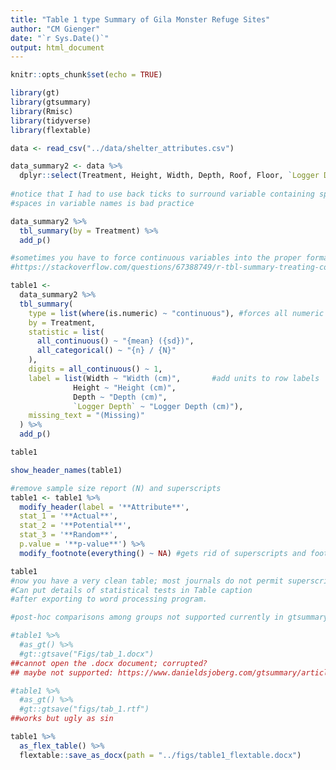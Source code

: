 ```yaml
---
title: "Table 1 type Summary of Gila Monster Refuge Sites"
author: "CM Gienger"
date: "`r Sys.Date()`"
output: html_document
---
```


```r
knitr::opts_chunk$set(echo = TRUE)

library(gt)
library(gtsummary)
library(Rmisc)
library(tidyverse)
library(flextable)

data <- read_csv("../data/shelter_attributes.csv")
```

```r
data_summary2 <- data %>% 
  dplyr::select(Treatment, Height, Width, Depth, Roof, Floor, `Logger Depth`) #grouping variable and measurement variables
  
#notice that I had to use back ticks to surround variable containing space
#spaces in variable names is bad practice
```

```r
data_summary2 %>%
  tbl_summary(by = Treatment) %>%
  add_p()
```

```r
#sometimes you have to force continuous variables into the proper format; R might think they represent categories
#https://stackoverflow.com/questions/67388749/r-tbl-summary-treating-continuous-variables-correctly

table1 <- 
  data_summary2 %>%
  tbl_summary(
    type = list(where(is.numeric) ~ "continuous"), #forces all numeric variables to be continuous
    by = Treatment,
    statistic = list(
      all_continuous() ~ "{mean} ({sd})",
      all_categorical() ~ "{n} / {N}"
    ),
    digits = all_continuous() ~ 1,
    label = list(Width ~ "Width (cm)",       #add units to row labels
              Height ~ "Height (cm)",
              Depth ~ "Depth (cm)",
              `Logger Depth` ~ "Logger Depth (cm)"),
    missing_text = "(Missing)"
  ) %>%
  add_p()

table1
```

```r
show_header_names(table1)
```

```r
#remove sample size report (N) and superscripts
table1 <- table1 %>%
  modify_header(label = '**Attribute**',
  stat_1 = '**Actual**',
  stat_2 = '**Potential**',
  stat_3 = '**Random**',
  p.value = '**p-value**') %>%
  modify_footnote(everything() ~ NA) #gets rid of superscripts and footnotes; put them in table caption instead.

table1
#now you have a very clean table; most journals do not permit superscripts in tables.
#Can put details of statistical tests in Table caption
#after exporting to word processing program.

#post-hoc comparisons among groups not supported currently in gtsummary; might be able to do that manually in gt
```

```r
#table1 %>% 
  #as_gt() %>%
  #gt::gtsave("Figs/tab_1.docx")
##cannot open the .docx document; corrupted?
## maybe not supported: https://www.danieldsjoberg.com/gtsummary/articles/rmarkdown.html
```

```r
#table1 %>% 
  #as_gt() %>%
  #gt::gtsave("figs/tab_1.rtf")
##works but ugly as sin
```

```r
table1 %>%
  as_flex_table() %>%
  flextable::save_as_docx(path = "../figs/table1_flextable.docx")
```
